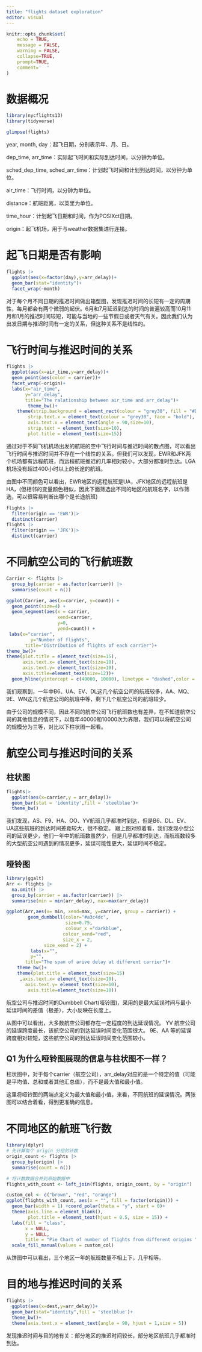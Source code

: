 ---
title: "flights dataset exploration"
editor: visual
---


```{r setup, include=FALSE}
knitr::opts_chunk$set(
	echo = TRUE,
	message = FALSE,
	warning = FALSE,
	collapse=TRUE,
	prompt=TRUE,
	comment='  '
)
```

# 数据概况
```{r}
library(nycflights13)
library(tidyverse)
```


```{r}
glimpse(flights)
```

year, month, day：起飞日期，分别表示年、月、日。

dep_time, arr_time：实际起飞时间和实际到达时间，以分钟为单位。

sched_dep_time, sched_arr_time：计划起飞时间和计划到达时间，以分钟为单位。

air_time：飞行时间，以分钟为单位。

distance：航班距离，以英里为单位。

time_hour：计划起飞日期和时间，作为POSIXct日期。

origin：起飞机场，用于与weather数据集进行连接。

# 起飞日期是否有影响

```{r}
flights |>
  ggplot(aes(x=factor(day),y=arr_delay))+
  geom_bar(stat="identity")+
  facet_wrap(~month)
```

对于每个月不同日期的推迟时间做出箱型图，发现推迟时间的长短有一定的周期性，每月都会有两个微弱的起伏。6月和7月延迟到达的时间的普遍较高而10月11月和1月的推迟时间较短，可能与当地的一些节假日或者天气有关。因此我们认为出发日期与推迟时间有一定的关系，但这种关系不是线性的。

# 飞行时间与推迟时间的关系

```{r}
flights |>
  ggplot(aes(x=air_time,y=arr_delay))+
  geom_point(aes(color = carrier))+
  facet_wrap(~origin)+
  labs(x="air_time", 
       y="arr_delay",
       title="The ralationship between air_time and arr_delay")+ 
        theme_bw()+
    theme(strip.background = element_rect(colour = "grey30", fill = "#D3AE7C"),
        strip.text.x = element_text(colour = "grey30", face = "bold"),
        axis.text.x = element_text(angle = 90,size=10),
        strip.text = element_text(size=10),
        plot.title = element_text(size=15)) 
```

通过对于不同飞机机场出发的航班的空中飞行时间与推迟时间的散点图，可以看出飞行时间与推迟时间并不存在一个线性的关系。但我们可以发现，EWR和JFK两个机场都有远程航班，而远程航班推迟的几率相对较小，大部分都准时到达。LGA机场没有超过400小时以上的长途的航班。

由图中不同颜色可以看出，EWR地区的远程航班是UA，JFK地区的远程航班是HA，(但相邻的变量颜色相似，因此下面筛选出不同的地区的航班名字，以作筛选，可以很容易判断出哪个是长途航班)

```{r}
flights |>
  filter(origin == 'EWR')|>
  distinct(carrier)
flights |>
  filter(origin == 'JFK')|>
  distinct(carrier)
```

# 不同航空公司的飞行航班数

```{r}
Carrier <- flights |>
  group_by(carrier = as.factor(carrier)) |>
  summarise(count = n())
```

```{r}
ggplot(Carrier, aes(x=carrier, y=count)) + 
  geom_point(size=4) + 
  geom_segment(aes(x = carrier, 
                   xend=carrier, 
                   y=0, 
                   yend=count)) + 
 labs(x="carrier",
         y="Number of flights", 
       title="Distribution of flights of each carrier")+ 
theme_bw()+
theme(plot.title = element_text(size=15),
      axis.text.x= element_text(size=10),
      axis.text.y= element_text(size=10), 
      axis.title=element_text(size=12))+
  geom_hline(yintercept = c(40000, 10000), linetype = "dashed",color = "red")
```

我们观察到，一年中B6、UA、EV、DL这几个航空公司的航班较多，AA、MQ、9E、WN这几个航空公司的航班中等，剩下几个航空公司的航班较少。

由于公司的规模不同，因此不同的航空公司飞行航班数也有差异，在不知道航空公司的其他信息的情况下，以每年40000和10000次为界限，我们可以将航空公司的规模分为三等，对比以下柱状图一起看。

# 航空公司与推迟时间的关系


## 柱状图

```{r}
flights|>
  ggplot(aes(x=carrier,y = arr_delay))+
  geom_bar(stat = 'identity',fill = 'steelblue')+
  theme_bw()
```

我们发现，AS、F9、HA、OO、YV航班几乎都准时到达，但是B6、DL、EV、UA这些航班的到达时间差距较大，很不稳定。
跟上图对照着看，我们发现小型公司的延误更少，他们一年中的航班数虽然少，但是几乎都准时到达，而航班数较多的大型航空公司遇到的情况更多，延误可能性更大，延误时间不稳定。

## 哑铃图

```{r}
library(ggalt)
Arr <- flights |>
  na.omit() |>
  group_by(carrier = as.factor(carrier)) |>
  summarise(min = min(arr_delay), max=max(arr_delay))

ggplot(Arr,aes(x= min, xend=max, y=carrier, group = carrier)) +
        geom_dumbbell(color="#a3c4dc",
                      size=0.75,
                      colour_x ="darkblue",
                     colour_xend="red",
                     size_x = 2,
              size_xend = 2) +
         labs(x="",
         y="",
       title="The span of arive delay at different carrier")+
    theme_bw()+
    theme(plot.title = element_text(size=15)
     ,axis.text.x= element_text(size=10),
       axis.text.y= element_text(size=10),
        axis.title=element_text(size=10))
```


航空公司与推迟时间的Dumbbell Chart(哑铃图)，采用的是最大延误时间与最小延误时间的差值（极差），大小反映在长度上。

从图中可以看出，大多数航空公司都存在一定程度的到达延误情况。 
YV 航空公司的延误跨度最长，该航空公司的到达延误时间变化范围很大。 
9E、AA 等的延误跨度相对较短，这些航空公司的到达延误时间变化范围较小。

## Q1 为什么哑铃图展现的信息与柱状图不一样？

柱状图中，对于每个carrier（航空公司），arr_delay对应的是一个特定的值（可能是平均值、总和或者其他汇总值），而不是最大值和最小值。

这里将哑铃图的两端点定义为最大值和最小值，来看，不同航班的延误情况。两张图可以结合着看，得到更准确的信息。

# 不同地区的航班飞行数

```{r}
library(dplyr)
# 先计算每个 origin 分组的计数
origin_count <- flights |>
  group_by(origin) |>
  summarise(count = n())

# 将计数数据合并到原始数据中
flights_with_count <- left_join(flights, origin_count, by = "origin")

custom_col <- c("brown", "red", "orange")
ggplot(flights_with_count, aes(x = "", fill = factor(origin))) +
  geom_bar(width = 1) +coord_polar(theta = "y", start = 0)+
  theme(axis.line = element_blank(),
        plot.title = element_text(hjust = 0.5, size = 15)) +
  labs(fill = "class",
       x = NULL,
       y = NULL,
       title = "Pie Chart of number of flights from different origins ") +
  scale_fill_manual(values = custom_col)
```

从饼图中可以看出，三个地区一年的航班数量不相上下，几乎相等。


# 目的地与推迟时间的关系

```{r}
flights |>
  ggplot(aes(x=dest,y=arr_delay))+
  geom_bar(stat="identity",fill = 'steelblue')+
  theme_bw()+
  theme(axis.text.x = element_text(angle = 90, hjust = 1,size = 5))
```

发现推迟时间与目的地有关：部分地区的推迟时间较长，部分地区航班几乎都准时到达。
